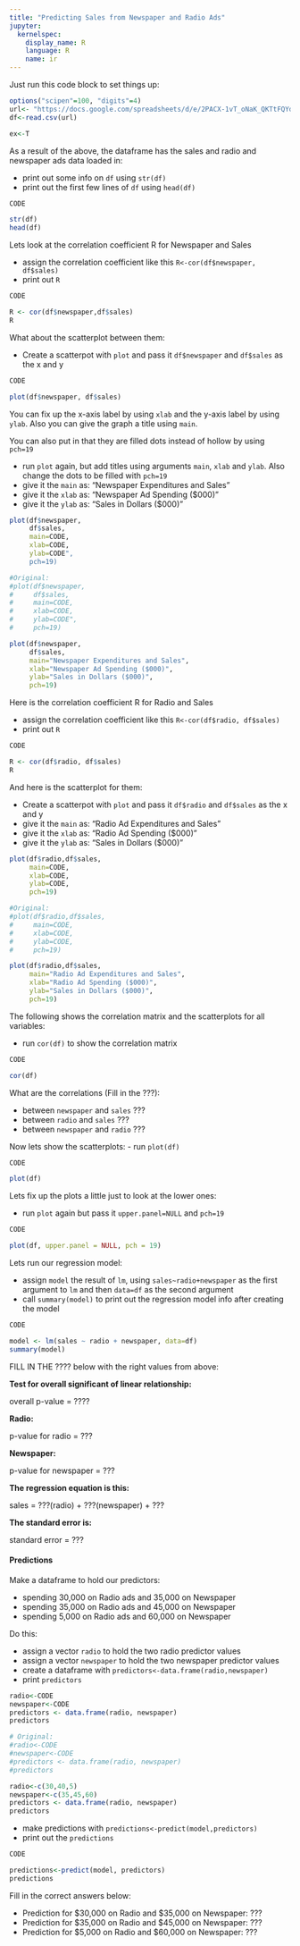 ```yaml
---
title: "Predicting Sales from Newspaper and Radio Ads"
jupyter:
  kernelspec:
    display_name: R
    language: R
    name: ir
---
```


Just run this code block to set things up:

```r
options("scipen"=100, "digits"=4)
url<- "https://docs.google.com/spreadsheets/d/e/2PACX-1vT_oNaK_QKTtFQYdh7Pl17_prektSRuDVwRD71Vo8daBd0biyeG-Oiic4dMN_EL--voDWHAc5MmXNYH/pub?gid=0&single=true&output=csv"
df<-read.csv(url)
```

```r
ex<-T
```

As a result of the above, the dataframe has the sales and radio and newspaper ads data loaded in:

- print out some info on `df` using `str(df)`
- print out the first few lines of `df` using `head(df)`
```r
CODE
```
```r
str(df)
head(df)
```

Lets look at the correlation coefficient R for Newspaper and Sales

- assign the correlation coefficient like this `R<-cor(df$newspaper, df$sales)`
- print out `R`
```r
CODE
```
```r
R <- cor(df$newspaper,df$sales)
R
```

What about the scatterplot between them:

- Create a scatterpot with `plot` and pass it `df$newspaper` and `df$sales` as the x and y 
```r
CODE
```
```r
plot(df$newspaper, df$sales)
```

You can fix up the x-axis label by using `xlab` and the y-axis label by using `ylab`. Also you can give the graph a title using `main`.

You can also put in that they are filled dots instead of hollow by using `pch=19`

- run `plot` again, but add titles using arguments `main`, `xlab` and `ylab`. Also change the dots to be filled with `pch=19` 
- give it the `main` as: "Newspaper Expenditures and Sales"
- give it the `xlab` as: "Newspaper Ad Spending ($000)"
- give it the `ylab` as: "Sales in Dollars ($000)"
```r
plot(df$newspaper,
     df$sales, 
     main=CODE, 
     xlab=CODE, 
     ylab=CODE", 
     pch=19)
```
```r
#Original:
#plot(df$newspaper,
#     df$sales, 
#     main=CODE, 
#     xlab=CODE, 
#     ylab=CODE", 
#     pch=19)

plot(df$newspaper,
     df$sales, 
     main="Newspaper Expenditures and Sales", 
     xlab="Newspaper Ad Spending ($000)", 
     ylab="Sales in Dollars ($000)", 
     pch=19)
```

Here is the correlation coefficient R for Radio and Sales

- assign the correlation coefficient like this `R<-cor(df$radio, df$sales)`
- print out `R`
```r
CODE
```
```r
R <- cor(df$radio, df$sales)
R
```

And here is the scatterplot for them:

- Create a scatterpot with `plot` and pass it `df$radio` and `df$sales` as the x and y 
- give it the `main` as: "Radio Ad Expenditures and Sales"
- give it the `xlab` as: "Radio Ad Spending ($000)"
- give it the `ylab` as: "Sales in Dollars ($000)"
```r
plot(df$radio,df$sales, 
     main=CODE, 
     xlab=CODE, 
     ylab=CODE, 
     pch=19)
```
```r
#Original:
#plot(df$radio,df$sales, 
#     main=CODE, 
#     xlab=CODE, 
#     ylab=CODE, 
#     pch=19)

plot(df$radio,df$sales, 
     main="Radio Ad Expenditures and Sales", 
     xlab="Radio Ad Spending ($000)", 
     ylab="Sales in Dollars ($000)", 
     pch=19)
```

The following shows the correlation matrix and the scatterplots for all variables:

- run `cor(df)` to show the correlation matrix
```r
CODE
```
```r
cor(df)
```

What are the correlations (Fill in the ???):

- between `newspaper` and `sales` ??? 
- between `radio` and `sales` ??? 
- between `newspaper` and `radio` ??? 

Now lets show the scatterplots:
- run `plot(df)`
```r
CODE
```
```r
plot(df)
```

Lets fix up the plots a little just to look at the lower ones:

- run `plot` again but pass it `upper.panel=NULL` and `pch=19`
```r
CODE
```
```r
plot(df, upper.panel = NULL, pch = 19) 
```

Lets run our regression model:

- assign `model` the result of `lm`, using `sales~radio+newspaper` as the first argument to `lm` and then `data=df` as the second argument
- call `summary(model)` to print out the regression model info after creating the model
```r
CODE
```
```r
model <- lm(sales ~ radio + newspaper, data=df)
summary(model)
```

FILL IN THE ???? below with the right values from above:

**Test for overall significant of linear relationship:**

overall p-value = ????

**Radio:**

p-value for radio = ???

**Newspaper:**

p-value for newspaper = ???

**The regression equation is this:**

sales = ???(radio) + ???(newspaper) + ???  
    
**The standard error is:**

standard error = ???     

#### Predictions

Make a dataframe to hold our predictors: 

- spending 30,000 on Radio ads and 35,000 on Newspaper 
- spending 35,000 on Radio ads and 45,000 on Newspaper 
- spending 5,000 on Radio ads and 60,000 on Newspaper 

Do this:  

- assign a vector `radio` to hold the two radio predictor values
- assign a vector `newspaper` to hold the two newspaper predictor values
- create a dataframe with `predictors<-data.frame(radio,newspaper)` 
- print `predictors` 
```r
radio<-CODE
newspaper<-CODE
predictors <- data.frame(radio, newspaper)
predictors
```
```r
# Original:
#radio<-CODE
#newspaper<-CODE
#predictors <- data.frame(radio, newspaper)
#predictors

radio<-c(30,40,5)
newspaper<-c(35,45,60)
predictors <- data.frame(radio, newspaper)
predictors
```

- make predictions with `predictions<-predict(model,predictors)` 
- print out the `predictions`
```r
CODE
```
```r
predictions<-predict(model, predictors)
predictions
```

Fill in the correct answers below:

- Prediction for \$30,000 on Radio and \$35,000 on Newspaper: ??? 
- Prediction for \$35,000 on Radio and \$45,000 on Newspaper: ??? 
- Prediction for \$5,000 on Radio and \$60,000 on Newspaper: ??? 

